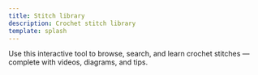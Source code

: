 ```yaml
---
title: Stitch library
description: Crochet stitch library
template: splash
---
```



Use this interactive tool to browse, search, and learn crochet stitches — complete with videos, diagrams, and tips.

<CrochetStitchLibrary />
